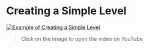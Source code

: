 # Creating a Simple Level

[![Example of Creating a Simple Level](https://img.youtube.com/vi/dBJCDcpYvk0/maxresdefault.jpg)](http://www.youtube.com/watch?v=dBJCDcpYvk0 "Example of Creating a Simple Level")
> Click on the image to open the video on YouTube
